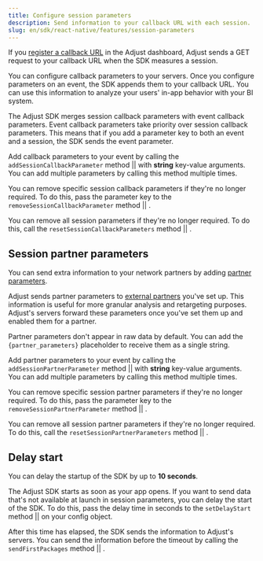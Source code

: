 ```yaml
---
title: Configure session parameters
description: Send information to your callback URL with each session.
slug: en/sdk/react-native/features/session-parameters
---
```



If you [register a callback URL](https://help.adjust.com/en/article/recommended-placeholders-callbacks) in the Adjust dashboard, Adjust sends a GET request to your callback URL when the SDK measures a session.

You can configure callback parameters to your servers. Once you configure parameters on an event, the SDK appends them to your callback URL. You can use this information to analyze your users' in-app behavior with your BI system.

<Callout type="note">

The Adjust SDK merges session callback parameters with event callback parameters. Event callback parameters take priority over session callback parameters. This means that if you add a parameter key to both an event and a session, the SDK sends the event parameter.

</Callout>

Add callback parameters to your event by calling the <Tooltip>`addSessionCallbackParameter` method || <AddSessionCallbackParameterSig /></Tooltip> with **string** key-value arguments. You can add multiple parameters by calling this method multiple times.

<AddSessionCallbackParameter />

You can remove specific session callback parameters if they're no longer required. To do this, pass the parameter key to the <Tooltip>`removeSessionCallbackParameter` method || <RemoveSessionCallbackParameterSig /></Tooltip>.

<RemoveSessionCallbackParameter />

You can remove all session parameters if they're no longer required. To do this, call the <Tooltip>`resetSessionCallbackParameters` method || <ResetSessionCallbackParametersSig /></Tooltip>.

<ResetSessionCallbackParameters />

## Session partner parameters

You can send extra information to your network partners by adding [partner parameters](https://help.adjust.com/en/article/data-sharing-ad-network#map-parameters).

Adjust sends partner parameters to [external partners](https://help.adjust.com/en/article/integrated-partners) you've set up. This information is useful for more granular analysis and retargeting purposes. Adjust's servers forward these parameters once you've set them up and enabled them for a partner.

<Callout type="note">

Partner parameters don't appear in raw data by default. You can add the `{partner_parameters}` placeholder to receive them as a single string.

</Callout>

Add partner parameters to your event by calling the <Tooltip>`addSessionPartnerParameter` method || <AddSessionPartnerParameterSig /></Tooltip> with **string** key-value arguments. You can add multiple parameters by calling this method multiple times.

<AddSessionPartnerParameter />

You can remove specific session partner parameters if they're no longer required. To do this, pass the parameter key to the <Tooltip>`removeSessionPartnerParameter` method || <RemoveSessionPartnerParameterSig /></Tooltip>.

<RemoveSessionPartnerParameter />

You can remove all session partner parameters if they're no longer required. To do this, call the <Tooltip>`resetSessionPartnerParameters` method || <ResetSessionPartnerParametersSig /></Tooltip>.

<ResetSessionPartnerParameters />

## Delay start

<Callout type="note">

You can delay the startup of the SDK by up to **10 seconds**.

</Callout>

The Adjust SDK starts as soon as your app opens. If you want to send data that's not available at launch in session parameters, you can delay the start of the SDK. To do this, pass the delay time in seconds to the <Tooltip>`setDelayStart` method || <SetDelayStartSig /></Tooltip> on your config object.

<SetDelayStart />

After this time has elapsed, the SDK sends the information to Adjust's servers. You can send the information before the timeout by calling the <Tooltip>`sendFirstPackages` method || <SendFirstPackagesSig /></Tooltip>.

<SendFirstPackages />
